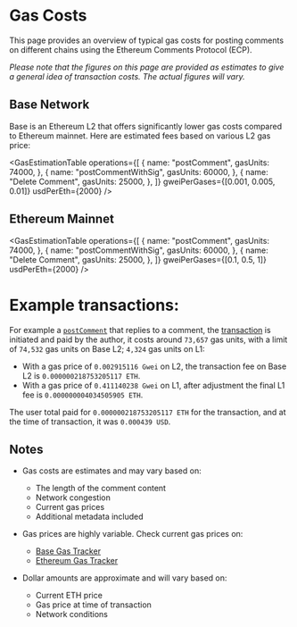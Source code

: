 
# Gas Costs

This page provides an overview of typical gas costs for posting comments on different chains using the Ethereum Comments Protocol (ECP).

_Please note that the figures on this page are provided as estimates to give a general idea of transaction costs. The actual figures will vary._

## Base Network

Base is an Ethereum L2 that offers significantly lower gas costs compared to Ethereum mainnet. Here are estimated fees based on various L2 gas price:

<GasEstimationTable
  operations={[
    {
      name: "postComment",
      gasUnits: 74000,
    },
    {
      name: "postCommentWithSig",
      gasUnits: 60000,
    },
    {
      name: "Delete Comment",
      gasUnits: 25000,
    },
  ]}
  gweiPerGases={[0.001, 0.005, 0.01]}
  usdPerEth={2000}
/>

## Ethereum Mainnet

<GasEstimationTable
  operations={[
    {
      name: "postComment",
      gasUnits: 74000,
    },
    {
      name: "postCommentWithSig",
      gasUnits: 60000,
    },
    {
      name: "Delete Comment",
      gasUnits: 25000,
    },
  ]}
  gweiPerGases={[0.1, 0.5, 1]}
  usdPerEth={2000}
/>

# Example transactions:

For example a [`postComment`](/protocol-reference/CommentManager#postcommentstruct-commentscommentdata-commentdata-bytes-appsignature-external) that replies to a comment,
the [transaction](https://basescan.org/tx/0x189c08c3b6bda7f098a649574e27d203aa1e760848197f447e9adfdbc8a3a465) is initiated and paid by the author,
it costs around `73,657` gas units, with a limit of `74,532` gas units on Base L2; `4,324` gas units on L1:

- With a gas price of `0.002915116 Gwei` on L2, the transaction fee on Base L2 is `0.000000218753205117 ETH`.
- With a gas price of `0.411140238 Gwei` on L1, after adjustment the final L1 fee is `0.000000004034505905 ETH`.

The user total paid for `0.000000218753205117 ETH` for the transaction, and at the time of transaction, it was `0.000439 USD`.

## Notes

- Gas costs are estimates and may vary based on:

  - The length of the comment content
  - Network congestion
  - Current gas prices
  - Additional metadata included

- Gas prices are highly variable. Check current gas prices on:

  - [Base Gas Tracker](https://basescan.org/gastracker)
  - [Ethereum Gas Tracker](https://etherscan.io/gastracker)

- Dollar amounts are approximate and will vary based on:
  - Current ETH price
  - Gas price at time of transaction
  - Network conditions
